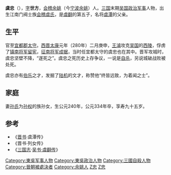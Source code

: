 '''虞忠'''（{{bd|3世紀||280年|catIdx=Y}}），[[表字|字]]'''世方'''，[[会稽|会稽]][[余姚|余姚]]（今[[宁波|宁波]][[余姚|余姚]]）人。[[三国|三国]]末期[[吴国|吴国]][[政治|政治]][[军事|军事]]人物，出生江南门阀士族[[会稽虞氏|会稽虞氏]]，是[[虞翻|虞翻]]的第五子，名将[[虞潭|虞潭]]的父亲。

==生平==
官至[[宜都郡|宜都郡]][[太守|太守]]。[[西晋|西晋]][[太康_(西晋)|太康]]元年（280年）二月庚申，[[王濬|王濬]]攻克[[吴国|吴国]]的[[西陵|西陵]]，俘虏了[[镇南将军|镇南将军]][[留宪|留宪]]，[[征南将军|征南将军]][[成据|成据]]，当时任宜都太守的虞忠也在其中。晋军攻城时，虞忠坚壁不降，“遂死之”。虞忠之死历史上存争议，一说是[[自杀|自杀]]，另说城破战败被处死。

虞忠亦有[[伯乐|伯乐]]之才，发掘了[[陆机|陆机]]的文才，称赞他“终皆远致，为着闻之士”。

==家庭==
妻[[孫氏_(虞潭母)|孙氏]]为[[孙权|孙权]]的族孙女，生公元240年，公元334年卒，享寿九十五岁。

==参考==
*《[[晋书|晋书]]·虞潭传》
*《晋书·列女传》
*《[[三国志|三国志]]·[[s:三國志/卷57#虞翻|吴书·虞翻传]]》

{{DEFAULTSORT:Y虞忠}}

[[Category:東吳军事人物|Category:東吳军事人物]]
[[Category:東吳政治人物|Category:東吳政治人物]]
[[Category:三國自殺人物|Category:三國自殺人物]]
[[Category:晉朝被處決者|Category:晉朝被處決者]]
[[Category:余姚人|Category:余姚人]]
[[Category:会稽虞氏|Z忠]]
[[Category:虞姓|Z忠]]